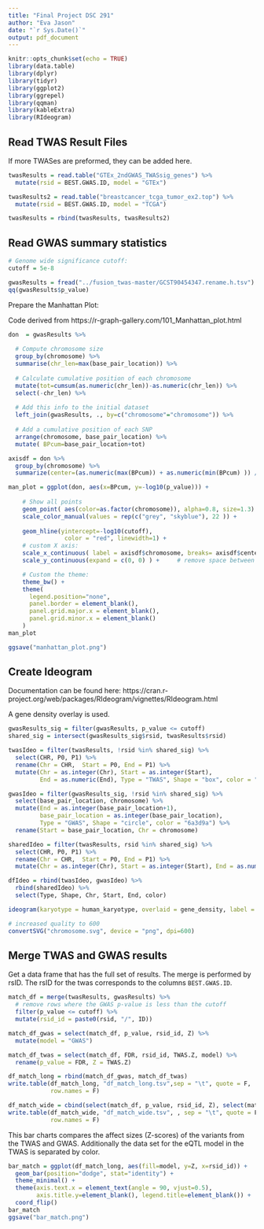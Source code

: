 ```yaml
---
title: "Final Project DSC 291"
author: "Eva Jason"
date: "`r Sys.Date()`"
output: pdf_document
---
```


```r
knitr::opts_chunk$set(echo = TRUE)
library(data.table)
library(dplyr)
library(tidyr)
library(ggplot2)
library(ggrepel)
library(qqman)
library(kableExtra)
library(RIdeogram)
```

## Read TWAS Result Files

If more TWASes are preformed, they can be added here.

```r
twasResults = read.table("GTEx_2ndGWAS_TWASsig_genes") %>%
  mutate(rsid = BEST.GWAS.ID, model = "GTEx")

twasResults2 = read.table("breastcancer_tcga_tumor_ex2.top") %>%
  mutate(rsid = BEST.GWAS.ID, model = "TCGA")

twasResults = rbind(twasResults, twasResults2)
```

## Read GWAS summary statistics

```r
# Genome wide significance cutoff:
cutoff = 5e-8

gwasResults = fread("../fusion_twas-master/GCST90454347.rename.h.tsv")
qq(gwasResults$p_value)
```

Prepare the Manhattan Plot:

Code derived from https://r-graph-gallery.com/101_Manhattan_plot.html

```r
don  = gwasResults %>% 
  
  # Compute chromosome size
  group_by(chromosome) %>% 
  summarise(chr_len=max(base_pair_location)) %>% 
  
  # Calculate cumulative position of each chromosome
  mutate(tot=cumsum(as.numeric(chr_len))-as.numeric(chr_len)) %>%
  select(-chr_len) %>%
  
  # Add this info to the initial dataset
  left_join(gwasResults, ., by=c("chromosome"="chromosome")) %>%
  
  # Add a cumulative position of each SNP
  arrange(chromosome, base_pair_location) %>%
  mutate( BPcum=base_pair_location+tot)

axisdf = don %>%
  group_by(chromosome) %>%
  summarize(center=(as.numeric(max(BPcum)) + as.numeric(min(BPcum) )) / 2 )

man_plot = ggplot(don, aes(x=BPcum, y=-log10(p_value))) +
    
    # Show all points
    geom_point( aes(color=as.factor(chromosome)), alpha=0.8, size=1.3) +
    scale_color_manual(values = rep(c("grey", "skyblue"), 22 )) +
    
    geom_hline(yintercept=-log10(cutoff), 
                color = "red", linewidth=1) +
    # custom X axis:
    scale_x_continuous( label = axisdf$chromosome, breaks= axisdf$center ) +
    scale_y_continuous(expand = c(0, 0) ) +     # remove space between plot area and x axis

    # Custom the theme:
    theme_bw() +
    theme( 
      legend.position="none",
      panel.border = element_blank(),
      panel.grid.major.x = element_blank(),
      panel.grid.minor.x = element_blank()
    )
man_plot

ggsave("manhattan_plot.png")
```

## Create Ideogram

Documentation can be found here:
https://cran.r-project.org/web/packages/RIdeogram/vignettes/RIdeogram.html

A gene density overlay is used.

```r
gwasResults_sig = filter(gwasResults, p_value <= cutoff)
shared_sig = intersect(gwasResults_sig$rsid, twasResults$rsid)

twasIdeo = filter(twasResults, !rsid %in% shared_sig) %>%
  select(CHR, P0, P1) %>%
  rename(Chr = CHR,  Start = P0, End = P1) %>%
  mutate(Chr = as.integer(Chr), Start = as.integer(Start), 
         End = as.numeric(End), Type = "TWAS", Shape = "box", color = "33a02c")

gwasIdeo = filter(gwasResults_sig, !rsid %in% shared_sig) %>%
  select(base_pair_location, chromosome) %>%
  mutate(End = as.integer(base_pair_location+1), 
         base_pair_location = as.integer(base_pair_location),
         Type = "GWAS", Shape = "circle", color = "6a3d9a") %>%
  rename(Start = base_pair_location, Chr = chromosome)

sharedIdeo = filter(twasResults, rsid %in% shared_sig) %>%
  select(CHR, P0, P1) %>%
  rename(Chr = CHR,  Start = P0, End = P1) %>%
  mutate(Chr = as.integer(Chr), Start = as.integer(Start), End = as.numeric(End), Type = "Both", Shape = "triangle", color = "ff7f00")

dfIdeo = rbind(twasIdeo, gwasIdeo) %>%
  rbind(sharedIdeo) %>%
  select(Type, Shape, Chr, Start, End, color)

ideogram(karyotype = human_karyotype, overlaid = gene_density, label = dfIdeo, label_type = "marker")

# increased quality to 600
convertSVG("chromosome.svg", device = "png", dpi=600)
```

## Merge TWAS and GWAS results

Get a data frame that has the full set of results. The merge is performed by rsID. 
The rsID for the twas corresponds to the columns `BEST.GWAS.ID`. 

```r
match_df = merge(twasResults, gwasResults) %>%
  # remove rows where the GWAS p-value is less than the cutoff
  filter(p_value <= cutoff) %>%
  mutate(rsid_id = paste0(rsid, "/", ID))
```

```r
match_df_gwas = select(match_df, p_value, rsid_id, Z) %>%
  mutate(model = "GWAS")

match_df_twas = select(match_df, FDR, rsid_id, TWAS.Z, model) %>%
  rename(p_value = FDR, Z = TWAS.Z)

df_match_long = rbind(match_df_gwas, match_df_twas)
write.table(df_match_long, "df_match_long.tsv",sep = "\t", quote = F, 
            row.names = F)

df_match_wide = cbind(select(match_df, p_value, rsid_id, Z), select(match_df, FDR, rsid_id, TWAS.Z, model))
write.table(df_match_wide, "df_match_wide.tsv", , sep = "\t", quote = F, 
            row.names = F)
```

This bar charts compares the affect sizes (Z-scores) of the variants from the 
TWAS and GWAS. Additionally the data set for the eQTL model in the TWAS is 
separated by color. 

```r
bar_match = ggplot(df_match_long, aes(fill=model, y=Z, x=rsid_id)) + 
  geom_bar(position="dodge", stat="identity") +
  theme_minimal() +
  theme(axis.text.x = element_text(angle = 90, vjust=0.5), 
        axis.title.y=element_blank(), legend.title=element_blank()) +
  coord_flip()
bar_match
ggsave("bar_match.png")
```


